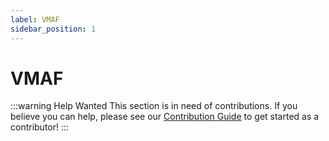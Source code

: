 ```yaml
---
label: VMAF
sidebar_position: 1
---
```


# VMAF

:::warning Help Wanted
This section is in need of contributions. If you believe you can help, please see our [Contribution Guide](../contribution-guide.mdx) to get started as a contributor!
:::